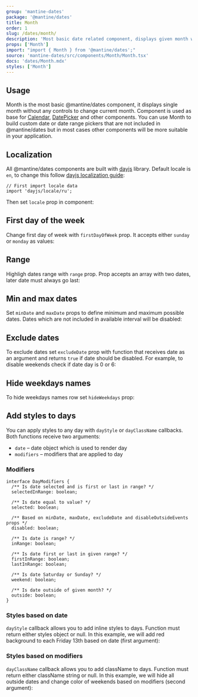 ```yaml
---
group: 'mantine-dates'
package: '@mantine/dates'
title: Month
order: 1
slug: /dates/month/
description: 'Most basic date related component, displays given month with optional weekdays row'
props: ['Month']
import: "import { Month } from '@mantine/dates';"
source: 'mantine-dates/src/components/Month/Month.tsx'
docs: 'dates/Month.mdx'
styles: ['Month']
---
```



## Usage

Month is the most basic @mantine/dates component, it displays single month without any controls to change current month.
Component is used as base for [Calendar](/dates/calendar/), [DatePicker](/dates/date-picker/)
and other components. You can use Month to build custom date or date range pickers that are not included in @mantine/dates
but in most cases other components will be more suitable in your application.

<Demo data={MonthDemos.usage} />

## Localization

All @mantine/dates components are built with [dayjs](https://day.js.org/) library.
Default locale is `en`, to change this follow [dayjs localization guide](https://day.js.org/docs/en/i18n/loading-into-nodejs):

```tsx
// First import locale data
import 'dayjs/locale/ru';
```

Then set `locale` prop in component:

<Demo data={MonthDemos.localization} />

## First day of the week

Change first day of week with `firstDayOfWeek` prop. It accepts either `sunday` or `monday` as values:

<Demo data={MonthDemos.firstDaySunday} />

## Range

Highligh dates range with `range` prop. Prop accepts an array with two dates, later date must always go last:

<Demo data={MonthDemos.range} />

## Min and max dates

Set `minDate` and `maxDate` props to define minimum and maximum possible dates.
Dates which are not included in available interval will be disabled:

<Demo data={MonthDemos.boundaries} />

## Exclude dates

To exclude dates set `excludeDate` prop with function that receives date as an argument and returns
`true` if date should be disabled. For example, to disable weekends check if date day is 0 or 6:

<Demo data={MonthDemos.exclude} />

## Hide weekdays names

To hide weekdays names row set `hideWeekdays` prop:

<Demo data={MonthDemos.weekdays} />

## Add styles to days

You can apply styles to any day with `dayStyle` or `dayClassName` callbacks.
Both functions receive two arguments:

- `date` – date object which is used to render day
- `modifiers` – modifiers that are applied to day

### Modifiers

```tsx
interface DayModifiers {
  /** Is date selected and is first or last in range? */
  selectedInRange: boolean;

  /** Is date equal to value? */
  selected: boolean;

  /** Based on minDate, maxDate, excludeDate and disableOutsideEvents props */
  disabled: boolean;

  /** Is date is range? */
  inRange: boolean;

  /** Is date first or last in given range? */
  firstInRange: boolean;
  lastInRange: boolean;

  /** Is date Saturday or Sunday? */
  weekend: boolean;

  /** Is date outside of given month? */
  outside: boolean;
}
```

### Styles based on date

`dayStyle` callback allows you to add inline styles to days. Function must return either styles object or null.
In this example, we will add red background to each Friday 13th based on date (first argument):

<Demo data={MonthDemos.styles} />

### Styles based on modifiers

`dayClassName` callback allows you to add className to days. Function must return either className string or null.
In this example, we will hide all outside dates and change color of weekends based on modifiers (second argument):

<Demo data={MonthDemos.modifiers} />
